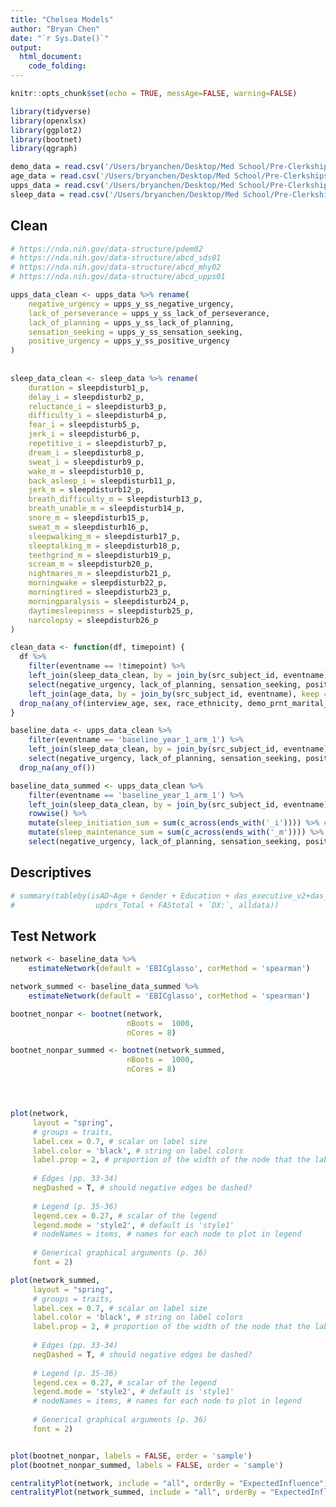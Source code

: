 ```yaml
---
title: "Chelsea Models"
author: "Bryan Chen"
date: "`r Sys.Date()`"
output: 
  html_document:
    code_folding: 
---
```



```r
knitr::opts_chunk$set(echo = TRUE, messAge=FALSE, warning=FALSE)

library(tidyverse)
library(openxlsx)
library(ggplot2)
library(bootnet)
library(qgraph)
```

```r
demo_data = read.csv('/Users/bryanchen/Desktop/Med School/Pre-Clerkships/Research/ABCD/abcd-data-release-5.1/core/abcd-general/abcd_p_demo.csv')
age_data = read.csv('/Users/bryanchen/Desktop/Med School/Pre-Clerkships/Research/ABCD/abcd-data-release-5.1/core/abcd-general/abcd_y_lt.csv')
upps_data = read.csv('/Users/bryanchen/Desktop/Med School/Pre-Clerkships/Research/ABCD/abcd-data-release-5.1/core/mental-health/mh_y_upps.csv')
sleep_data = read.csv('/Users/bryanchen/Desktop/Med School/Pre-Clerkships/Research/ABCD/abcd-data-release-5.1/core/physical-health/ph_p_sds.csv')
```

## Clean
```r
# https://nda.nih.gov/data-structure/pdem02
# https://nda.nih.gov/data-structure/abcd_sds01
# https://nda.nih.gov/data-structure/abcd_mhy02
# https://nda.nih.gov/data-structure/abcd_upps01

upps_data_clean <- upps_data %>% rename(
    negative_urgency = upps_y_ss_negative_urgency,
    lack_of_perseverance = upps_y_ss_lack_of_perseverance,
    lack_of_planning = upps_y_ss_lack_of_planning,
    sensation_seeking = upps_y_ss_sensation_seeking,
    positive_urgency = upps_y_ss_positive_urgency
)
  
  
sleep_data_clean <- sleep_data %>% rename(
    duration = sleepdisturb1_p,
    delay_i = sleepdisturb2_p,
    reluctance_i = sleepdisturb3_p,
    difficulty_i = sleepdisturb4_p,
    fear_i = sleepdisturb5_p,
    jerk_i = sleepdisturb6_p,
    repetitive_i = sleepdisturb7_p,
    dream_i = sleepdisturb8_p,
    sweat_i = sleepdisturb9_p,
    wake_m = sleepdisturb10_p,
    back_asleep_i = sleepdisturb11_p,
    jerk_m = sleepdisturb12_p,
    breath_difficulty_m = sleepdisturb13_p,
    breath_unable_m = sleepdisturb14_p,
    snore_m = sleepdisturb15_p,
    sweat_m = sleepdisturb16_p,
    sleepwalking_m = sleepdisturb17_p,
    sleeptalking_m = sleepdisturb18_p,
    teethgrind_m = sleepdisturb19_p,
    scream_m = sleepdisturb20_p,
    nightmares_m = sleepdisturb21_p,
    morningwake = sleepdisturb22_p,
    morningtired = sleepdisturb23_p,
    morningparalysis = sleepdisturb24_p,
    daytimesleepiness = sleepdisturb25_p,
    narcolepsy = sleepdisturb26_p
)

clean_data <- function(df, timepoint) {
  df %>%
    filter(eventname == !timepoint) %>%
    left_join(sleep_data_clean, by = join_by(src_subject_id, eventname)) %>% #inclusion of eventname filters baseline data for both
    select(negative_urgency, lack_of_planning, sensation_seeking, positive_urgency, lack_of_perseverance, duration, delay_i, reluctance_i, difficulty_i, fear_i, jerk_i, repetitive_i, dream_i, sweat_i, wake_m, back_asleep_i, jerk_m, breath_difficulty_m, breath_unable_m, snore_m, sweat_m, sleepwalking_m, sleeptalking_m, teethgrind_m, scream_m, nightmares_m, morningwake, morningtired, morningparalysis, daytimesleepiness, narcolepsy) %>%
    left_join(age_data, by = join_by(src_subject_id, eventname), keep = interview_age)
  drop_na(any_of(interview_age, sex, race_ethnicity, demo_prnt_marital_v2, demo_prnt_ed_v2, demo_prnt_empl_v2, demo_prnt_income_v2))
}

baseline_data <- upps_data_clean %>%
    filter(eventname == 'baseline_year_1_arm_1') %>%
    left_join(sleep_data_clean, by = join_by(src_subject_id, eventname)) %>% #inclusion of eventname filters baseline data for both
    select(negative_urgency, lack_of_planning, sensation_seeking, positive_urgency, lack_of_perseverance, duration, delay_i, reluctance_i, difficulty_i, fear_i, jerk_i, repetitive_i, dream_i, sweat_i, wake_m, back_asleep_i, jerk_m, breath_difficulty_m, breath_unable_m, snore_m, sweat_m, sleepwalking_m, sleeptalking_m, teethgrind_m, scream_m, nightmares_m, morningwake, morningtired, morningparalysis, daytimesleepiness, narcolepsy) %>%
  drop_na(any_of())

baseline_data_summed <- upps_data_clean %>%
    filter(eventname == 'baseline_year_1_arm_1') %>%
    left_join(sleep_data_clean, by = join_by(src_subject_id, eventname)) %>% #inclusion of eventname filters baseline data for both
    rowwise() %>%
    mutate(sleep_initiation_sum = sum(c_across(ends_with('_i')))) %>% #sums across selected measures
    mutate(sleep_maintenance_sum = sum(c_across(ends_with('_m')))) %>%
    select(negative_urgency, lack_of_planning, sensation_seeking, positive_urgency, lack_of_perseverance, duration, ends_with('_sum'))
```

## Descriptives
```r
# summary(tableby(isAD~Age + Gender + Education + das_executive_v2+das_emotional_v2+das_behavior_cognitive_v2 + das_total_v2 + gds_total +
#                  updrs_Total + FAStotal + `DX:`, alldata))


```

## Test Network
```r
network <- baseline_data %>%
    estimateNetwork(default = 'EBICglasso', corMethod = 'spearman')

network_summed <- baseline_data_summed %>%
    estimateNetwork(default = 'EBICglasso', corMethod = 'spearman')

bootnet_nonpar <- bootnet(network,
                          nBoots =  1000,
                          nCores = 8)

bootnet_nonpar_summed <- bootnet(network_summed,
                          nBoots =  1000,
                          nCores = 8)




plot(network, 
     layout = "spring",
     # groups = traits,
     label.cex = 0.7, # scalar on label size
     label.color = 'black', # string on label colors
     label.prop = 2, # proportion of the width of the node that the label scales
     
     # Edges (pp. 33-34)
     negDashed = T, # should negative edges be dashed?
     
     # Legend (p. 35-36)
     legend.cex = 0.27, # scalar of the legend
     legend.mode = 'style2', # default is 'style1'
     # nodeNames = items, # names for each node to plot in legend
     
     # Generical graphical arguments (p. 36)
     font = 2)

plot(network_summed, 
     layout = "spring",
     # groups = traits,
     label.cex = 0.7, # scalar on label size
     label.color = 'black', # string on label colors
     label.prop = 2, # proportion of the width of the node that the label scales
     
     # Edges (pp. 33-34)
     negDashed = T, # should negative edges be dashed?
     
     # Legend (p. 35-36)
     legend.cex = 0.27, # scalar of the legend
     legend.mode = 'style2', # default is 'style1'
     # nodeNames = items, # names for each node to plot in legend
     
     # Generical graphical arguments (p. 36)
     font = 2)


plot(bootnet_nonpar, labels = FALSE, order = 'sample')
plot(bootnet_nonpar_summed, labels = FALSE, order = 'sample')

centralityPlot(network, include = "all", orderBy = "ExpectedInfluence")
centralityPlot(network_summed, include = "all", orderBy = "ExpectedInfluence")

```
